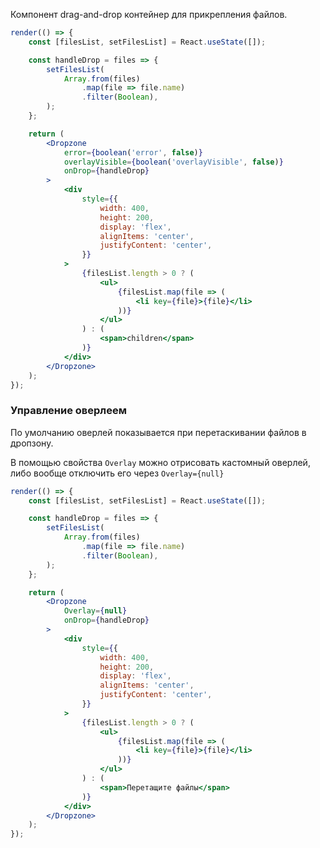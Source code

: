 Компонент drag-and-drop контейнер для прикрепления файлов.

```jsx live
render(() => {
    const [filesList, setFilesList] = React.useState([]);

    const handleDrop = files => {
        setFilesList(
            Array.from(files)
                .map(file => file.name)
                .filter(Boolean),
        );
    };

    return (
        <Dropzone
            error={boolean('error', false)}
            overlayVisible={boolean('overlayVisible', false)}
            onDrop={handleDrop}
        >
            <div
                style={{
                    width: 400,
                    height: 200,
                    display: 'flex',
                    alignItems: 'center',
                    justifyContent: 'center',
                }}
            >
                {filesList.length > 0 ? (
                    <ul>
                        {filesList.map(file => (
                            <li key={file}>{file}</li>
                        ))}
                    </ul>
                ) : (
                    <span>children</span>
                )}
            </div>
        </Dropzone>
    );
});
```


### Управление оверлеем

По умолчанию оверлей показывается при перетаскивании файлов в дропзону.

В помощью свойства `Overlay` можно отрисовать кастомный оверлей, либо вообще отключить его через `Overlay={null}`

```jsx live
render(() => {
    const [filesList, setFilesList] = React.useState([]);

    const handleDrop = files => {
        setFilesList(
            Array.from(files)
                .map(file => file.name)
                .filter(Boolean),
        );
    };

    return (
        <Dropzone
            Overlay={null}
            onDrop={handleDrop}
        >
            <div
                style={{
                    width: 400,
                    height: 200,
                    display: 'flex',
                    alignItems: 'center',
                    justifyContent: 'center',
                }}
            >
                {filesList.length > 0 ? (
                    <ul>
                        {filesList.map(file => (
                            <li key={file}>{file}</li>
                        ))}
                    </ul>
                ) : (
                    <span>Перетащите файлы</span>
                )}
            </div>
        </Dropzone>
    );
});
```
